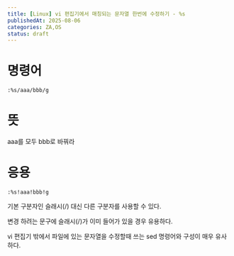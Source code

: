 ```yaml
---
title: [Linux] vi 편집기에서 매칭되는 문자열 한번에 수정하기 - %s
publishedAt: 2025-08-06
categories: ZA,OS
status: draft
---
```


# 명령어

```
:%s/aaa/bbb/g
```

# 뜻

aaa를 모두 bbb로 바꿔라

# 응용

```
:%s!aaa!bbb!g
```

기본 구분자인 슬래시(/) 대신 다른 구분자를 사용할 수 있다.

변경 하려는 문구에 슬래시(/)가 이미 들어가 있을 경우 유용하다.

vi 편집기 밖에서 파일에 있는 문자열을 수정할때 쓰는 sed 명령어와 구성이 매우 유사하다.
